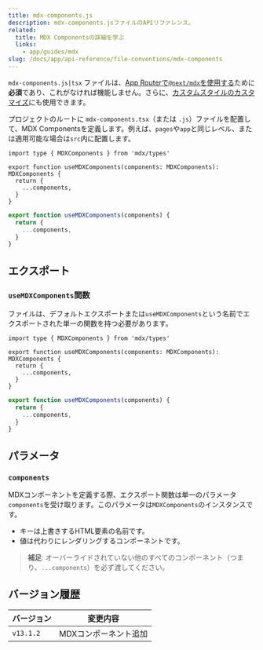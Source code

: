 ```yaml
---
title: mdx-components.js
description: mdx-components.jsファイルのAPIリファレンス。
related:
  title: MDX Componentsの詳細を学ぶ
  links:
    - app/guides/mdx
slug: /docs/app/api-reference/file-conventions/mdx-components
---
```


`mdx-components.js|tsx` ファイルは、[App Routerで`@next/mdx`を使用する](/docs/app/guides/mdx)ために**必須**であり、これがなければ機能しません。さらに、[カスタムスタイルのカスタマイズ](/docs/app/guides/mdx#using-custom-styles-and-components)にも使用できます。

プロジェクトのルートに `mdx-components.tsx`（または `.js`）ファイルを配置して、MDX Componentsを定義します。例えば、`pages`や`app`と同じレベル、または適用可能な場合は`src`内に配置します。

```tsx filename="mdx-components.tsx" switcher
import type { MDXComponents } from 'mdx/types'

export function useMDXComponents(components: MDXComponents): MDXComponents {
  return {
    ...components,
  }
}
```

```js filename="mdx-components.js" switcher
export function useMDXComponents(components) {
  return {
    ...components,
  }
}
```

## エクスポート

### `useMDXComponents`関数

ファイルは、デフォルトエクスポートまたは`useMDXComponents`という名前でエクスポートされた単一の関数を持つ必要があります。

```tsx filename="mdx-components.tsx" switcher
import type { MDXComponents } from 'mdx/types'

export function useMDXComponents(components: MDXComponents): MDXComponents {
  return {
    ...components,
  }
}
```

```js filename="mdx-components.js" switcher
export function useMDXComponents(components) {
  return {
    ...components,
  }
}
```

## パラメータ

### `components`

MDXコンポーネントを定義する際、エクスポート関数は単一のパラメータ`components`を受け取ります。このパラメータは`MDXComponents`のインスタンスです。

- キーは上書きするHTML要素の名前です。
- 値は代わりにレンダリングするコンポーネントです。

> **補足**: オーバーライドされていない他のすべてのコンポーネント（つまり、`...components`）を必ず渡してください。

## バージョン履歴

| バージョン   | 変更内容              |
| --------- | -------------------- |
| `v13.1.2` | MDXコンポーネント追加 |
